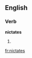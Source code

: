 
==English==

===Verb===
'''nictates'''

# {{third-person singular of|[[nictate]]}}

[[fr:nictates]]